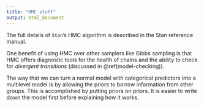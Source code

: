 ```yaml
---
title: "HMC stuff"
output: html_document
---
```


The full details of `Stan`'s HMC algorithm is described in the Stan reference manual.

One benefit of using HMC over other samplers like Gibbs sampling is that HMC offers diagnostic tools for the health of chains and the ability to check for _divergent transitions_ (discussed in \@ref(model-checking)).

The way that we can turn a normal model with categorical predictors into a multilevel model is by allowing the priors to borrow information from other groups. This is accomplished by putting priors on priors. It is easier to write down the model first before explaining how it works.
